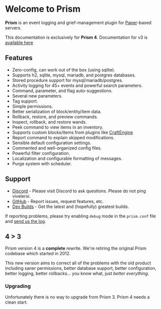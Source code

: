 # Welcome to Prism
 
**Prism** is an event logging and grief-management plugin for [Paper](https://papermc.io)-based servers.

This documentation is exclusively for **Prism 4**. Documentation for v3 is [available here](https://prism-bukkit.readthedocs.io/en/latest>)

## Features

- Zero-config, can work out of the box (using sqlite).
- Supports h2, sqlite, mysql, mariadb, and postgres databases.
- Stored procedure support for mysql/mariadb/postgres.
- Activity logging for 45+ events and powerful search parameters.
- Command, parameter, and flag auto-suggestions.
- Several new parameters.
- Tag support.
- Simple permissions.
- Better serialization of block/entity/item data.
- Rollback, restore, and preview commands.
- Inspect, rollback, and restore wands.
- Peek command to view items in an inventory.
- Supports custom blocks/items from plugins like [CraftEngine](https://modrinth.com/plugin/craftengine)
- Report command to explain skipped modifications.
- Sensible default configuration settings.
- Commented and well-organized config files.
- Powerful filter configuration.
- Localization and configurable formatting of messages.
- Purge system with scheduler.

## Support

- [Discord](https://discord.gg/7FxZScH4EJ) - Please visit Discord to ask questions. Please do not ping viveleroi.
- [GitHub](https://github.com/prism/prism) - Report issues, request features, etc.
- [Dev Builds](https://ci.darkhelmet.network/job/prism/) - Get the latest and (hopefully) greatest builds.

If reporting problems, please try enabling `debug` mode in the `prism.conf` file and [send us the log](https://mclo.gs/).

## 4 > 3

Prism version 4 is a **complete** rewrite. We're retiring the original Prism codebase which started in 2012.

This new version aims to correct all of the problems with the old product including saner permissions, better database support, better configuration, better logging, better rollbacks... you know what, just _better everything_.

### Upgrading

Unfortunately there is no way to upgrade from Prism 3. Prism 4 needs a clean start.
